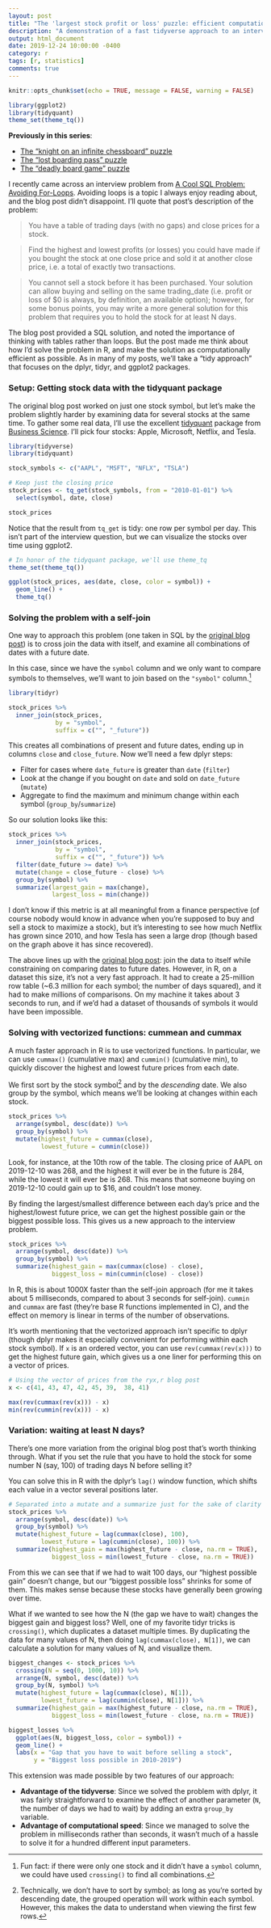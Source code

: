 ```yaml
---
layout: post
title: "The 'largest stock profit or loss' puzzle: efficient computation in R"
description: "A demonstration of a fast tidyverse approach to an interview problem."
output: html_document
date: 2019-12-24 10:00:00 -0400
category: r
tags: [r, statistics]
comments: true
---
```


```r
knitr::opts_chunk$set(echo = TRUE, message = FALSE, warning = FALSE)

library(ggplot2)
library(tidyquant)
theme_set(theme_tq())
```

**Previously in this series**:

* [The "knight on an infinite chessboard" puzzle](http://varianceexplained.org/r/knight-chess/)
* [The "lost boarding pass" puzzle](http://varianceexplained.org/r/boarding-pass-simulation/)
* [The "deadly board game" puzzle](http://varianceexplained.org/r/board-game-simulation/)

I recently came across an interview problem from [A Cool SQL Problem: Avoiding For-Loops
](https://ryxcommar.com/2019/08/05/a-cool-sql-problem-avoiding-for-loops/). Avoiding loops is a topic I always enjoy reading about, and the blog post didn't disappoint. I'll quote that post's description of the problem:

> You have a table of trading days (with no gaps) and close prices for a stock.

> Find the highest and lowest profits (or losses) you could have made if you bought the stock at one close price and sold it at another close price, i.e. a total of exactly two transactions.

> You cannot sell a stock before it has been purchased. Your solution can allow buying and selling on the same trading_date (i.e. profit or loss of $0 is always, by definition, an available option); however, for some bonus points, you may write a more general solution for this problem that requires you to hold the stock for at least N days.

The blog post provided a SQL solution, and noted the importance of thinking with tables rather than loops. But the post made me think about how I'd solve the problem in R, and make the solution as computationally efficient as possible. As in many of my posts, we’ll take a “tidy approach” that focuses on the dplyr, tidyr, and ggplot2 packages.

### Setup: Getting stock data with the tidyquant package

The original blog post worked on just one stock symbol, but let's make the problem slightly harder by examining data for several stocks at the same time. To gather some real data, I'll use the excellent [tidyquant](https://github.com/business-science/tidyquant) package from [Business Science](https://www.business-science.io/). I'll pick four stocks: Apple, Microsoft, Netflix, and Tesla.

```r
library(tidyverse)
library(tidyquant)

stock_symbols <- c("AAPL", "MSFT", "NFLX", "TSLA")

# Keep just the closing price
stock_prices <- tq_get(stock_symbols, from = "2010-01-01") %>%
  select(symbol, date, close)

stock_prices
```

Notice that the result from `tq_get` is tidy: one row per symbol per day. This isn't part of the interview question, but we can visualize the stocks over time using ggplot2.

```r
# In honor of the tidyquant package, we'll use theme_tq
theme_set(theme_tq())

ggplot(stock_prices, aes(date, close, color = symbol)) +
  geom_line() +
  theme_tq()
```

### Solving the problem with a self-join

One way to approach this problem (one taken in SQL by the [original blog post](https://ryxcommar.com/2019/08/05/a-cool-sql-problem-avoiding-for-loops/)) is to cross join the data with itself, and examine all combinations of dates with a future date.

In this case, since we have the `symbol` column and we only want to compare symbols to themselves, we'll want to join based on the `"symbol"` column.[^crossing]

```r
library(tidyr)

stock_prices %>%
  inner_join(stock_prices,
             by = "symbol",
             suffix = c("", "_future"))
```

This creates all combinations of present and future dates, ending up in columns `close` and `close_future`. Now we'll need a few dplyr steps:

* Filter for cases where `date_future` is greater than `date` (`filter`)
* Look at the change if you bought on `date` and sold on `date_future` (`mutate`)
* Aggregate to find the maximum and minimum change within each symbol (`group_by`/`summarize`)

So our solution looks like this:

```r
stock_prices %>%
  inner_join(stock_prices,
             by = "symbol",
             suffix = c("", "_future")) %>%
  filter(date_future >= date) %>%
  mutate(change = close_future - close) %>%
  group_by(symbol) %>%
  summarize(largest_gain = max(change),
            largest_loss = min(change))
```

I don't know if this metric is at all meaningful from a finance perspective (of course nobody would know in advance when you're supposed to buy and sell a stock to maximize a stock), but it's interesting to see how much Netflix has grown since 2010, and how Tesla has seen a large drop (though based on the graph above it has since recovered).

The above lines up with the [original blog post](https://ryxcommar.com/2019/08/05/a-cool-sql-problem-avoiding-for-loops/): join the data to itself while constraining on comparing dates to future dates. However, in R, on a dataset this size, it's not a very fast approach. It had to create a 25-million row table (~6.3 million for each symbol; the number of days squared), and it had to make millions of comparisons. On my machine it takes about 3 seconds to run, and if we'd had a dataset of thousands of symbols it would have been impossible.

### Solving with vectorized functions: cummean and cummax

A much faster approach in R is to use vectorized functions. In particular, we can use `cummax()` (cumulative max) and `cummin()` (cumulative min), to quickly discover the highest and lowest future prices from each date.

We first sort by the stock symbol[^sortsymbol] and by the *descending* date. We also group by the symbol, which means we'll be looking at changes within each stock.

```r
stock_prices %>%
  arrange(symbol, desc(date)) %>%
  group_by(symbol) %>%
  mutate(highest_future = cummax(close),
         lowest_future = cummin(close))
```

Look, for instance, at the 10th row of the table. The closing price of AAPL on 2019-12-10 was 268, and the highest it will ever be in the future is 284, while the lowest it will ever be is 268. This means that someone buying on 2019-12-10 could gain up to $16, and couldn't lose money.

By finding the largest/smallest difference between each day's price and the highest/lowest future price, we can get the highest possible gain or the biggest possible loss. This gives us a new approach to the interview problem.

```r
stock_prices %>%
  arrange(symbol, desc(date)) %>%
  group_by(symbol) %>%
  summarize(highest_gain = max(cummax(close) - close),
            biggest_loss = min(cummin(close) - close))
```

In R, this is about 1000X faster than the self-join approach (for me it takes about 5 milliseconds, compared to about 3 seconds for self-join). `cummin` and `cummax` are fast (they're base R functions implemented in C), and the effect on memory is linear in terms of the number of observations.

It's worth mentioning that the vectorized approach isn't specific to dplyr (though dplyr makes it especially convenient for performing within each stock symbol). If `x` is an ordered vector, you can use `rev(cummax(rev(x)))` to get the highest future gain, which gives us a one liner for performing this on a vector of prices.

```r
# Using the vector of prices from the ryx,r blog post
x <- c(41, 43, 47, 42, 45, 39,  38, 41)

max(rev(cummax(rev(x))) - x)
min(rev(cummin(rev(x))) - x)
```

### Variation: waiting at least N days?

There's one more variation from the original blog post that's worth thinking through. What if you set the rule that you have to hold the stock for some number N (say, 100) of trading days N before selling it?

You can solve this in R with the dplyr's `lag()` window function, which shifts each value in a vector several positions later.

```r
# Separated into a mutate and a summarize just for the sake of clarity
stock_prices %>%
  arrange(symbol, desc(date)) %>%
  group_by(symbol) %>%
  mutate(highest_future = lag(cummax(close), 100),
         lowest_future = lag(cummin(close), 100)) %>%
  summarize(highest_gain = max(highest_future - close, na.rm = TRUE),
            biggest_loss = min(lowest_future - close, na.rm = TRUE))
```

From this we can see that if we had to wait 100 days, our "highest possible gain" doesn't change, but our "biggest possible loss" shrinks for some of them. This makes sense because these stocks have generally been growing over time.

What if we wanted to see how the N (the gap we have to wait) changes the biggest gain and biggest loss? Well, one of my favorite tidyr tricks is `crossing()`, which duplicates a dataset multiple times. By duplicating the data for many values of N, then doing `lag(cummax(close), N[1])`, we can calculate a solution for many values of N, and visualize them.

```r
biggest_changes <- stock_prices %>%
  crossing(N = seq(0, 1000, 10)) %>%
  arrange(N, symbol, desc(date)) %>%
  group_by(N, symbol) %>%
  mutate(highest_future = lag(cummax(close), N[1]),
         lowest_future = lag(cummin(close), N[1])) %>%
  summarize(highest_gain = max(highest_future - close, na.rm = TRUE),
            biggest_loss = min(lowest_future - close, na.rm = TRUE))

biggest_losses %>%
  ggplot(aes(N, biggest_loss, color = symbol)) +
  geom_line() +
  labs(x = "Gap that you have to wait before selling a stock",
       y = "Biggest loss possible in 2010-2019")
```

This extension was made possible by two features of our approach:

* **Advantage of the tidyverse**: Since we solved the problem with dplyr, it was fairly straightforward to examine the effect of another parameter (`N`, the number of days we had to wait) by adding an extra `group_by` variable.
* **Advantage of computational speed**: Since we managed to solve the problem in milliseconds rather than seconds, it wasn't much of a hassle to solve it for a hundred different input parameters.

[^crossing]: Fun fact: if there were only one stock and it didn't have a `symbol` column, we could have used `crossing()` to find all combinations.
[^sortsymbol]: Technically, we don't have to sort by symbol; as long as you're sorted by descending date, the grouped operation will work within each symbol. However, this makes the data to understand when viewing the first few rows.